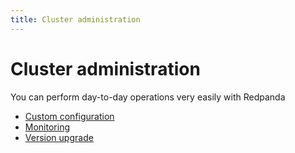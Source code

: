```yaml
---
title: Cluster administration
---
```


# Cluster administration

You can perform day-to-day operations very easily with Redpanda

- [Custom configuration](./configuration)
- [Monitoring](./monitoring)
- [Version upgrade](./version-upgrade)